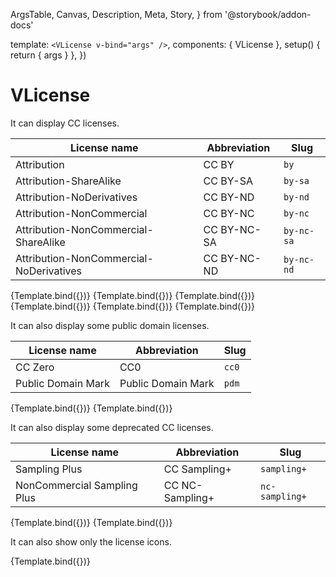   ArgsTable,
  Canvas,
  Description,
  Meta,
  Story,
} from '@storybook/addon-docs'


<Meta title="Components/VLicense" component={VLicense} />

  template: `<VLicense v-bind="args" />`,
  components: { VLicense },
  setup() {
    return { args }
  },
})

# VLicense

<Description of={VLicense} />

<ArgsTable of={VLicense} />

It can display CC licenses.

| License name                            | Abbreviation | Slug       |
| --------------------------------------- | ------------ | ---------- |
| Attribution                             | CC BY        | `by`       |
| Attribution-ShareAlike                  | CC BY-SA     | `by-sa`    |
| Attribution-NoDerivatives               | CC BY-ND     | `by-nd`    |
| Attribution-NonCommercial               | CC BY-NC     | `by-nc`    |
| Attribution-NonCommercial-ShareAlike    | CC BY-NC-SA  | `by-nc-sa` |
| Attribution-NonCommercial-NoDerivatives | CC BY-NC-ND  | `by-nc-nd` |

<Canvas>
  <Story
    name="CC BY"
    args={{
      license: 'by',
    }}
  >
    {Template.bind({})}
  </Story>
  <Story
    name="CC BY-SA"
    args={{
      license: 'by-sa',
    }}
  >
    {Template.bind({})}
  </Story>
  <Story
    name="CC BY-ND"
    args={{
      license: 'by-nd',
    }}
  >
    {Template.bind({})}
  </Story>
  <Story
    name="CC BY-NC"
    args={{
      license: 'by-nc',
    }}
  >
    {Template.bind({})}
  </Story>
  <Story
    name="CC BY-NC-SA"
    args={{
      license: 'by-nc-sa',
    }}
  >
    {Template.bind({})}
  </Story>
  <Story
    name="CC BY-NC-ND"
    args={{
      license: 'by-nc-nd',
    }}
  >
    {Template.bind({})}
  </Story>
</Canvas>

It can also display some public domain licenses.

| License name       | Abbreviation       | Slug  |
| ------------------ | ------------------ | ----- |
| CC Zero            | CC0                | `cc0` |
| Public Domain Mark | Public Domain Mark | `pdm` |

<Canvas>
  <Story
    name="CC0"
    args={{
      license: 'cc0',
    }}
  >
    {Template.bind({})}
  </Story>
  <Story
    name="PDM"
    args={{
      license: 'pdm',
    }}
  >
    {Template.bind({})}
  </Story>
</Canvas>

It can also display some deprecated CC licenses.

| License name                | Abbreviation    | Slug           |
| --------------------------- | --------------- | -------------- |
| Sampling Plus               | CC Sampling+    | `sampling+`    |
| NonCommercial Sampling Plus | CC NC-Sampling+ | `nc-sampling+` |

<Canvas>
  <Story
    name="CC Sampling+"
    args={{
      license: 'sampling+',
    }}
  >
    {Template.bind({})}
  </Story>
  <Story
    name="CC NC-Sampling+"
    args={{
      license: 'nc-sampling+',
    }}
  >
    {Template.bind({})}
  </Story>
</Canvas>

It can also show only the license icons.

<Canvas>
  <Story
    name="Only icons"
    args={{
      license: 'by-nc-sa',
      hideName: true,
    }}
  >
    {Template.bind({})}
  </Story>
</Canvas>
